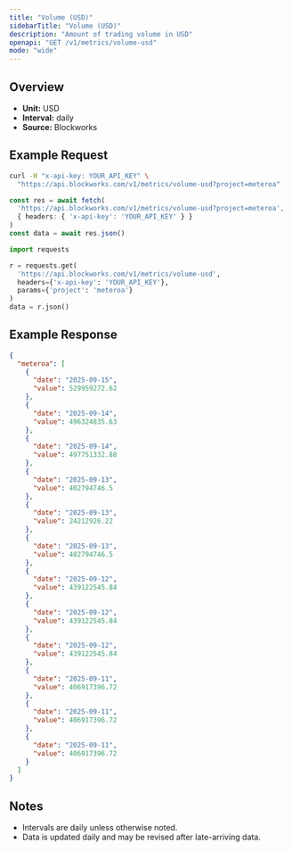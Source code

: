 ```yaml
---
title: "Volume (USD)"
sidebarTitle: "Volume (USD)"
description: "Amount of trading volume in USD"
openapi: "GET /v1/metrics/volume-usd"
mode: "wide"
---
```


## Overview

- **Unit:** USD
- **Interval:** daily
- **Source:** Blockworks

## Example Request

<CodeGroup>

```bash cURL
curl -H "x-api-key: YOUR_API_KEY" \
  "https://api.blockworks.com/v1/metrics/volume-usd?project=meteroa"
```

```typescript TypeScript
const res = await fetch(
  'https://api.blockworks.com/v1/metrics/volume-usd?project=meteroa',
  { headers: { 'x-api-key': 'YOUR_API_KEY' } }
)
const data = await res.json()
```

```python Python
import requests

r = requests.get(
  'https://api.blockworks.com/v1/metrics/volume-usd',
  headers={'x-api-key': 'YOUR_API_KEY'},
  params={'project': 'meteroa'}
)
data = r.json()
```

</CodeGroup>

## Example Response

```json
{
  "meteroa": [
    {
      "date": "2025-09-15",
      "value": 529959272.62
    },
    {
      "date": "2025-09-14",
      "value": 496324835.63
    },
    {
      "date": "2025-09-14",
      "value": 497751332.88
    },
    {
      "date": "2025-09-13",
      "value": 402794746.5
    },
    {
      "date": "2025-09-13",
      "value": 24212926.22
    },
    {
      "date": "2025-09-13",
      "value": 402794746.5
    },
    {
      "date": "2025-09-12",
      "value": 439122545.84
    },
    {
      "date": "2025-09-12",
      "value": 439122545.84
    },
    {
      "date": "2025-09-12",
      "value": 439122545.84
    },
    {
      "date": "2025-09-11",
      "value": 406917396.72
    },
    {
      "date": "2025-09-11",
      "value": 406917396.72
    },
    {
      "date": "2025-09-11",
      "value": 406917396.72
    }
  ]
}
```

## Notes
- Intervals are daily unless otherwise noted.
- Data is updated daily and may be revised after late-arriving data.